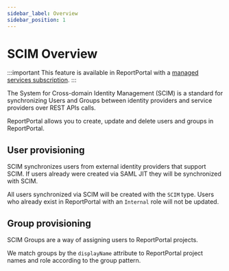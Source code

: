 ```yaml
---
sidebar_label: Overview
sidebar_position: 1
---
```


# SCIM Overview

:::important
This feature is available in ReportPortal with a [managed services subscription](https://reportportal.io/pricing/on-premises).
:::

The System for Cross-domain Identity Management (SCIM) is a standard for synchronizing
Users and Groups between identity providers and service providers over REST APIs calls.

ReportPortal allows you to create, update and delete users and groups in ReportPortal.

## User provisioning

SCIM synchronizes users from external identity providers that support SCIM. 
If users already were created via SAML JIT they will be synchronized with SCIM.

All users synchronized via SCIM will be created with the `SCIM` type.
Users who already exist in ReportPortal with an `Internal` role will not be updated.

## Group provisioning

SCIM Groups are a way of assigning users to ReportPortal projects.

We match groups by the `displayName` attribute to ReportPortal project names and role
according to the group pattern.
